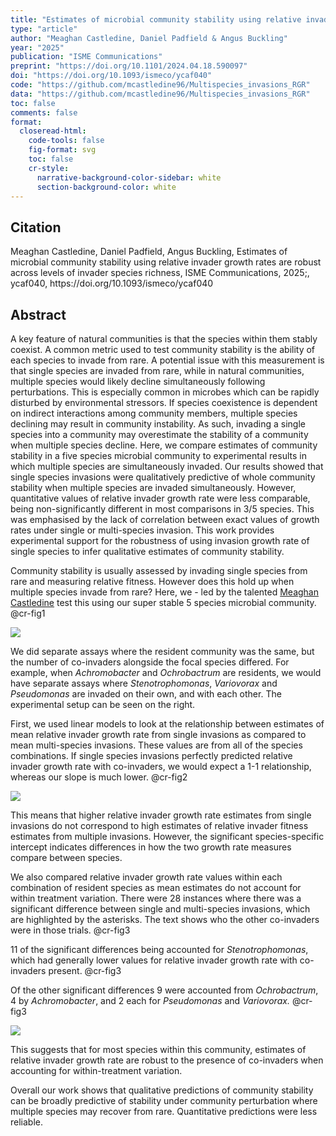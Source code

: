 ```yaml
---
title: "Estimates of microbial community stability using relative invader growth rates are robust across levels of invader species richness."
type: "article"
author: "Meaghan Castledine, Daniel Padfield & Angus Buckling"
year: "2025"
publication: "ISME Communications"
preprint: "https://doi.org/10.1101/2024.04.18.590097"
doi: "https://doi.org/10.1093/ismeco/ycaf040"
code: "https://github.com/mcastledine96/Multispecies_invasions_RGR"
data: "https://github.com/mcastledine96/Multispecies_invasions_RGR"
toc: false
comments: false
format: 
  closeread-html:
    code-tools: false
    fig-format: svg
    toc: false
    cr-style:
      narrative-background-color-sidebar: white
      section-background-color: white
---
```


## Citation

Meaghan Castledine, Daniel Padfield, Angus Buckling, Estimates of microbial community stability using relative invader growth rates are robust across levels of invader species richness, ISME Communications, 2025;, ycaf040, https://doi.org/10.1093/ismeco/ycaf040

## Abstract

A key feature of natural communities is that the species within them stably coexist. A common metric used to test community stability is the ability of each species to invade from rare. A potential issue with this measurement is that single species are invaded from rare, while in natural communities, multiple species would likely decline simultaneously following perturbations. This is especially common in microbes which can be rapidly disturbed by environmental stressors. If species coexistence is dependent on indirect interactions among community members, multiple species declining may result in community instability. As such, invading a single species into a community may overestimate the stability of a community when multiple species decline. Here, we compare estimates of community stability in a five species microbial community to experimental results in which multiple species are simultaneously invaded. Our results showed that single species invasions were qualitatively predictive of whole community stability when multiple species are invaded simultaneously. However, quantitative values of relative invader growth rate were less comparable, being non-significantly different in most comparisons in 3/5 species. This was emphasised by the lack of correlation between exact values of growth rates under single or multi-species invasion. This work provides experimental support for the robustness of using invasion growth rate of single species to infer qualitative estimates of community stability.

::::{.cr-section}

Community stability is usually assessed by invading single species from rare and measuring relative fitness. However does this hold up when multiple species invade from rare? Here, we - led by the talented [Meaghan Castledine](https://bsky.app/profile/mcastd.bsky.social/post/3ljhzcmhnzc2u) test this using our super stable 5 species microbial community. @cr-fig1

:::{#cr-fig1}
![](images/castledine_2025a_1.png)
:::


We did separate assays where the resident community was the same, but the number of co-invaders alongside the focal species differed. For example, when _Achromobacter_ and _Ochrobactrum_ are residents, we would have separate assays where _Stenotrophomonas_, _Variovorax_ and _Pseudomonas_ are invaded on their own, and with each other. The experimental setup can be seen on the right.

First, we used linear models to look at the relationship between estimates of mean relative invader growth rate from single invasions as compared to mean multi-species invasions. These values are from all of the species combinations. If single species invasions perfectly predicted relative invader growth rate with co-invaders, we would expect a 1-1 relationship, whereas our slope is much lower. @cr-fig2

:::{#cr-fig2}
![](images/castledine_2025a_2.png)
:::

This means that higher relative invader growth rate estimates from single invasions do
not correspond to high estimates of relative invader fitness estimates from
multiple invasions. However, the significant species-specific intercept indicates
differences in how the two growth rate measures compare between species.

We also compared relative invader growth rate values within each combination of resident species as mean estimates do not account for within treatment variation. There were 28 instances where there was a significant difference between single and multi-species invasions, which are highlighted by the asterisks. The text shows who the other co-invaders were in those trials. @cr-fig3

11 of the significant differences  being accounted for _Stenotrophomonas_, which had generally lower values for relative invader growth rate with co-invaders present. [@cr-fig3]{pan-to="30%,-30%"}

Of the other significant differences 9 were accounted from _Ochrobactrum_, 4 by _Achromobacter_, and 2 each for _Pseudomonas_ and _Variovorax._ @cr-fig3

:::{#cr-fig3}
![](images/castledine_2025a_3.png)
:::

This suggests that for most species within this community, estimates of relative invader growth rate are robust to the presence of co-invaders when accounting for within-treatment variation.

Overall our work shows that qualitative predictions of community stability can be
broadly predictive of stability under community perturbation where multiple species may recover from rare. Quantitative predictions were less reliable.

::::